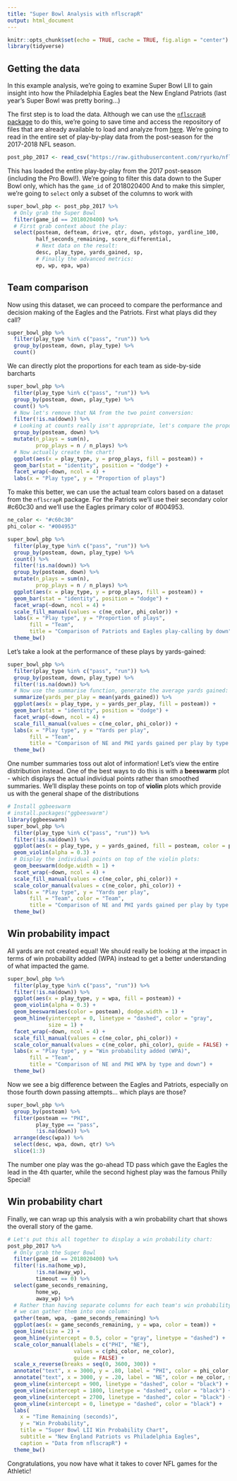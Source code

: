 ```yaml
---
title: "Super Bowl Analysis with nflscrapR"
output: html_document
---
```


```r
knitr::opts_chunk$set(echo = TRUE, cache = TRUE, fig.align = "center")
library(tidyverse)
```

## Getting the data

In this example analysis, we're going to examine Super Bowl LII to gain insight into
how the Philadelphia Eagles beat the New England Patriots (last year's Super Bowl 
was pretty boring...)

The first step is to load the data. Although we can use the [`nflscrapR` package](https://github.com/maksimhorowitz/nflscrapR)
to do this, we're going to save time and access the repository of files that
are already available to load and analyze from [here](https://github.com/ryurko/nflscrapR-data).
We're going to read in the entire set of play-by-play data from the post-season for the 2017-2018 NFL season.

```r
post_pbp_2017 <- read_csv("https://raw.githubusercontent.com/ryurko/nflscrapR-data/master/play_by_play_data/post_season/post_pbp_2017.csv")
```

This has loaded the entire play-by-play from the 2017 post-season (including the Pro Bowl!). 
We're going to filter this data down to the Super Bowl only, which has the `game_id` of 2018020400
And to make this simpler, we're going to `select` only a subset of the columns to work with

```r
super_bowl_pbp <- post_pbp_2017 %>%
  # Only grab the Super Bowl
  filter(game_id == 2018020400) %>%
  # First grab context about the play:
  select(posteam, defteam, drive, qtr, down, ydstogo, yardline_100,
         half_seconds_remaining, score_differential,
         # Next data on the result:
         desc, play_type, yards_gained, sp,
         # Finally the advanced metrics:
         ep, wp, epa, wpa)
```

## Team comparison

Now using this dataset, we can proceed to compare the performance and decision 
making of the Eagles and the Patriots. First what plays did they call?

```r
super_bowl_pbp %>%
  filter(play_type %in% c("pass", "run")) %>%
  group_by(posteam, down, play_type) %>%
  count()
```

We can directly plot the proportions for each team as side-by-side barcharts

```r
super_bowl_pbp %>%
  filter(play_type %in% c("pass", "run")) %>%
  group_by(posteam, down, play_type) %>%
  count() %>%
  # Now let's remove that NA from the two point conversion:
  filter(!is.na(down)) %>%
  # Looking at counts really isn't appropriate, let's compare the proportions:
  group_by(posteam, down) %>%
  mutate(n_plays = sum(n),
         prop_plays = n / n_plays) %>%
  # Now actually create the chart!
  ggplot(aes(x = play_type, y = prop_plays, fill = posteam)) +
  geom_bar(stat = "identity", position = "dodge") +
  facet_wrap(~down, ncol = 4) +
  labs(x = "Play type", y = "Proportion of plays")
```

To make this better, we can use the actual team colors based on a dataset
from the `nflscrapR` package. For the Patriots we'll use their secondary color #c60c30 
and we'll use the Eagles primary color of #004953.

```r
ne_color <- "#c60c30"
phi_color <- "#004953"

super_bowl_pbp %>%
  filter(play_type %in% c("pass", "run")) %>%
  group_by(posteam, down, play_type) %>%
  count() %>%
  filter(!is.na(down)) %>%
  group_by(posteam, down) %>%
  mutate(n_plays = sum(n),
         prop_plays = n / n_plays) %>%
  ggplot(aes(x = play_type, y = prop_plays, fill = posteam)) +
  geom_bar(stat = "identity", position = "dodge") +
  facet_wrap(~down, ncol = 4) +
  scale_fill_manual(values = c(ne_color, phi_color)) +
  labs(x = "Play type", y = "Proportion of plays",
       fill = "Team",
       title = "Comparison of Patriots and Eagles play-calling by down") +
  theme_bw()
```

Let's take a look at the performance of these plays by yards-gained:

```r
super_bowl_pbp %>%
  filter(play_type %in% c("pass", "run")) %>%
  group_by(posteam, down, play_type) %>%
  filter(!is.na(down)) %>%
  # Now use the summarise function, generate the average yards gained:
  summarize(yards_per_play = mean(yards_gained)) %>%
  ggplot(aes(x = play_type, y = yards_per_play, fill = posteam)) +
  geom_bar(stat = "identity", position = "dodge") +
  facet_wrap(~down, ncol = 4) +
  scale_fill_manual(values = c(ne_color, phi_color)) +
  labs(x = "Play type", y = "Yards per play",
       fill = "Team",
       title = "Comparison of NE and PHI yards gained per play by type and down") +
  theme_bw()
```


One number summaries toss out alot of information! Let's view the entire distribution
instead. One of the best ways to do this is with a __beeswarm__ plot - which
displays the actual individual points rather than smoothed summaries. We'll display
these points on top of __violin__ plots which provide us with the general shape of
the distributions

```r
# Install ggbeeswarm
# install.packages("ggbeeswarm")
library(ggbeeswarm)
super_bowl_pbp %>%
  filter(play_type %in% c("pass", "run")) %>%
  filter(!is.na(down)) %>%
  ggplot(aes(x = play_type, y = yards_gained, fill = posteam, color = posteam)) +
  geom_violin(alpha = 0.3) + 
  # Display the individual points on top of the violin plots:
  geom_beeswarm(dodge.width = 1) +
  facet_wrap(~down, ncol = 4) +
  scale_fill_manual(values = c(ne_color, phi_color)) +
  scale_color_manual(values = c(ne_color, phi_color)) +
  labs(x = "Play type", y = "Yards per play",
       fill = "Team", color = "Team",
       title = "Comparison of NE and PHI yards gained per play by type and down") +
  theme_bw() 
```

## Win probability impact

All yards are not created equal! We should really be looking at the impact in
terms of win probability added (WPA) instead to get a better understanding of
what impacted the game.

```r
super_bowl_pbp %>%
  filter(play_type %in% c("pass", "run")) %>%
  filter(!is.na(down)) %>%
  ggplot(aes(x = play_type, y = wpa, fill = posteam)) +
  geom_violin(alpha = 0.3) + 
  geom_beeswarm(aes(color = posteam), dodge.width = 1) +
  geom_hline(yintercept = 0, linetype = "dashed", color = "gray", 
             size = 1) +
  facet_wrap(~down, ncol = 4) +
  scale_fill_manual(values = c(ne_color, phi_color)) +
  scale_color_manual(values = c(ne_color, phi_color), guide = FALSE) +
  labs(x = "Play type", y = "Win probability added (WPA)",
       fill = "Team",
       title = "Comparison of NE and PHI WPA by type and down") +
  theme_bw()
```

Now we see a big difference between the Eagles and Patriots, especially on those
fourth down passing attempts... which plays are those?

```r
super_bowl_pbp %>%
  group_by(posteam) %>%
  filter(posteam == "PHI",
         play_type == "pass",
         !is.na(down)) %>%
  arrange(desc(wpa)) %>%
  select(desc, wpa, down, qtr) %>%
  slice(1:3)
```


The number one play was the go-ahead TD pass which gave the Eagles the lead in 
the 4th quarter, while the second highest play was the famous Philly Special!

## Win probability chart

Finally, we can wrap up this analysis with a win probability chart that shows
the overall story of the game.

```r
# Let's put this all together to display a win probability chart:
post_pbp_2017 %>%
  # Only grab the Super Bowl
  filter(game_id == 2018020400) %>%
  filter(!is.na(home_wp),
         !is.na(away_wp),
         timeout == 0) %>%
  select(game_seconds_remaining,
         home_wp,
         away_wp) %>%
  # Rather than having separate columns for each team's win probability,
  # we can gather them into one column:
  gather(team, wpa, -game_seconds_remaining) %>%
  ggplot(aes(x = game_seconds_remaining, y = wpa, color = team)) +
  geom_line(size = 2) +
  geom_hline(yintercept = 0.5, color = "gray", linetype = "dashed") +
  scale_color_manual(labels = c("PHI", "NE"),
                     values = c(phi_color, ne_color),
                     guide = FALSE) +
  scale_x_reverse(breaks = seq(0, 3600, 300)) + 
  annotate("text", x = 3000, y = .80, label = "PHI", color = phi_color, size = 8) + 
  annotate("text", x = 3000, y = .20, label = "NE", color = ne_color, size = 8) +
  geom_vline(xintercept = 900, linetype = "dashed", color = "black") + 
  geom_vline(xintercept = 1800, linetype = "dashed", color = "black") + 
  geom_vline(xintercept = 2700, linetype = "dashed", color = "black") + 
  geom_vline(xintercept = 0, linetype = "dashed", color = "black") + 
  labs(
    x = "Time Remaining (seconds)",
    y = "Win Probability",
    title = "Super Bowl LII Win Probability Chart",
    subtitle = "New England Patriots vs Philadelphia Eagles",
    caption = "Data from nflscrapR") + 
  theme_bw()
```

Congratulations, you now have what it takes to cover NFL games for the Athletic!

